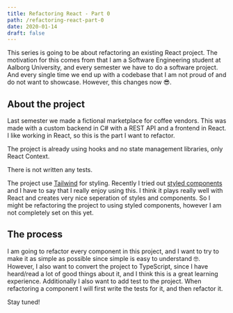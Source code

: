 ```yaml
---
title: Refactoring React - Part 0
path: /refactoring-react-part-0
date: 2020-01-14
draft: false
---
```


This series is going to be about refactoring an existing React project. The motivation for this comes from that I am a Software Engineering student at Aalborg University, and every semester we have to do a software project. And every single time we end up with a codebase that I am not proud of and do not want to showcase. However, this changes now 😎.

## About the project
Last semester we made a fictional marketplace for coffee vendors. This was made with a custom backend in C# with a REST API and a frontend in React. I like working in React, so this is the part I want to refactor.

The project is already using hooks and no state management libraries, only React Context. 

There is not written any tests.

The project use [Tailwind](https://tailwindcss.com/) for styling. Recently I tried out [styled components](https://styled-components.com/) and I have to say that I really enjoy using this. I think it plays really well with React and creates very nice seperation of styles and components. So I might be refactoring the project to using styled components, however I am not completely set on this yet. 

## The process

I am going to refactor every component in this project, and I want to try to make it as simple as possible since simple is easy to understand 🤓. However, I also want to convert the project to TypeScript, since I have heard/read a lot of good things about it, and I think this is a great learning experience.
Additionally I also want to add test to the project. When refactoring a component I will first write the tests for it, and then refactor it.  

Stay tuned! 